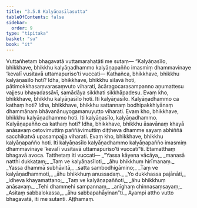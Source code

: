 ```yaml
---
title: "3.5.8 Kalyāṇasīlasutta"
tableOfContents: false
sidebar:
  order: 9
type: "tipitaka"
basket: "su"
book: "it"
---
```



<DynamicBreadcrumb />

<Division number="97" book="it" bookNo="18" page="259">

<Paragraph number="693" book="it">
Vuttañhetaṃ bhagavatā vuttamarahatāti me sutaṃ—
</Paragraph>

<Paragraph number="694" book="it">
“Kalyāṇasīlo, bhikkhave, bhikkhu kalyāṇadhammo kalyāṇapañño imasmiṃ dhammavinaye ‘kevalī vusitavā uttamapuriso’ti vuccati—
</Paragraph>

<Paragraph number="695" book="it">
Kathañca, bhikkhave, bhikkhu kalyāṇasīlo hoti? Idha, bhikkhave, bhikkhu sīlavā hoti, pātimokkhasaṃvarasaṃvuto viharati, ācāragocarasampanno aṇumattesu vajjesu bhayadassāvī, samādāya sikkhati sikkhāpadesu. Evaṃ kho, bhikkhave, bhikkhu kalyāṇasīlo hoti. Iti kalyāṇasīlo.
</Paragraph>

<Paragraph number="696" book="it">
Kalyāṇadhammo ca kathaṃ hoti? Idha, bhikkhave, bhikkhu sattannaṃ bodhipakkhiyānaṃ dhammānaṃ bhāvanānuyogamanuyutto viharati. Evaṃ kho, bhikkhave, bhikkhu kalyāṇadhammo hoti. Iti kalyāṇasīlo, kalyāṇadhammo.
</Paragraph>

<Paragraph number="697" book="it">
Kalyāṇapañño ca kathaṃ hoti? Idha, bhikkhave, bhikkhu āsavānaṃ khayā anāsavaṃ cetovimuttiṃ paññāvimuttiṃ diṭṭheva dhamme sayaṃ abhiññā sacchikatvā upasampajja viharati. Evaṃ kho, bhikkhave, bhikkhu kalyāṇapañño hoti.
</Paragraph>

<Paragraph number="698" book="it">
Iti kalyāṇasīlo kalyāṇadhammo kalyāṇapañño imasmiṃ dhammavinaye ‘kevalī vusitavā uttamapuriso’ti vuccatī”ti. Etamatthaṃ bhagavā avoca. Tatthetaṃ iti vuccati—
</Paragraph>

<Paragraph number="699" type="verses" book="it">
_“Yassa kāyena vācāya,_  
_manasā natthi dukkaṭaṃ;_  
_Taṃ ve kalyāṇasīloti,_  
_āhu bhikkhuṃ hirīmanaṃ._  

</Paragraph>

<Paragraph number="700" type="verses" book="it">
_Yassa dhammā subhāvitā,_  
_satta sambodhigāmino;_  
_Taṃ ve kalyāṇadhammoti,_  
_āhu bhikkhuṃ anussadaṃ._  

</Paragraph>

<Paragraph number="701" type="verses" book="it">
_Yo dukkhassa pajānāti,_  
_idheva khayamattano;_  
_Taṃ ve kalyāṇapaññoti,_  
_āhu bhikkhuṃ anāsavaṃ._  

</Paragraph>

<Paragraph number="702" type="verses" book="it">
_Tehi dhammehi sampannaṃ,_  
_anīghaṃ chinnasaṃsayaṃ;_  
_Asitaṃ sabbalokassa,_  
_āhu sabbapahāyinan”ti._  

</Paragraph>

<Paragraph number="703" book="it">
Ayampi attho vutto bhagavatā, iti me sutanti.

</Paragraph>
</Division>

<Paragraph number="704" type="center" book="it">
Aṭṭhamaṃ.
</Paragraph>
